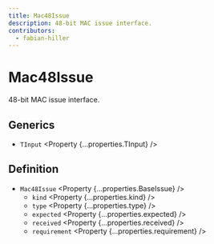 ```yaml
---
title: Mac48Issue
description: 48-bit MAC issue interface.
contributors:
  - fabian-hiller
---
```



# Mac48Issue

48-bit MAC issue interface.

## Generics

- `TInput` <Property {...properties.TInput} />

## Definition

- `Mac48Issue` <Property {...properties.BaseIssue} />
  - `kind` <Property {...properties.kind} />
  - `type` <Property {...properties.type} />
  - `expected` <Property {...properties.expected} />
  - `received` <Property {...properties.received} />
  - `requirement` <Property {...properties.requirement} />
